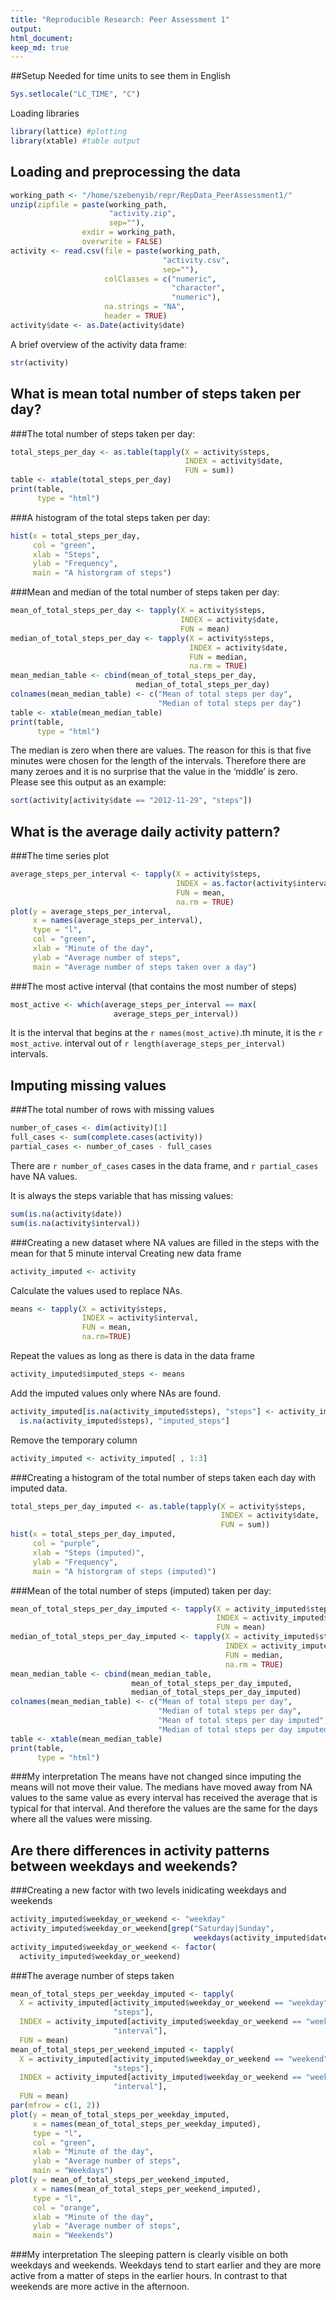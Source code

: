 ```yaml
---
title: "Reproducible Research: Peer Assessment 1"
output: 
html_document:
keep_md: true
---
```


##Setup
Needed for time units to see them in English
```r
Sys.setlocale("LC_TIME", "C")
```
Loading libraries
```r
library(lattice) #plotting
library(xtable) #table output
```

## Loading and preprocessing the data
```r
working_path <- "/home/szebenyib/repr/RepData_PeerAssessment1/"
unzip(zipfile = paste(working_path,
                      "activity.zip",
                      sep=""),
                exdir = working_path,
                overwrite = FALSE)
activity <- read.csv(file = paste(working_path,
                                  "activity.csv",
                                  sep=""),
                     colClasses = c("numeric",
                                    "character",
                                    "numeric"),
                     na.strings = "NA",
                     header = TRUE)
activity$date <- as.Date(activity$date)
```
A brief overview of the activity data frame:
```r
str(activity)
```


## What is mean total number of steps taken per day?


###The total number of steps taken per day:
```r
total_steps_per_day <- as.table(tapply(X = activity$steps,
                                       INDEX = activity$date,
                                       FUN = sum))
table <- xtable(total_steps_per_day)
print(table,
      type = "html")
```

###A histogram of the total steps taken per day:
```r
hist(x = total_steps_per_day,
     col = "green",
     xlab = "Steps",
     ylab = "Frequency",
     main = "A historgram of steps")
```

###Mean and median of the total number of steps taken per day:
```r
mean_of_total_steps_per_day <- tapply(X = activity$steps,
                                      INDEX = activity$date,
                                      FUN = mean)
median_of_total_steps_per_day <- tapply(X = activity$steps,
                                        INDEX = activity$date,
                                        FUN = median,
                                        na.rm = TRUE)
mean_median_table <- cbind(mean_of_total_steps_per_day,
                            median_of_total_steps_per_day)
colnames(mean_median_table) <- c("Mean of total steps per day",
                                 "Median of total steps per day")
table <- xtable(mean_median_table)
print(table,
      type = "html")
```

The median is zero when there are values. The reason for this is that five
minutes were chosen for the length of the intervals. Therefore there are
many zeroes and it is no surprise that the value in the 'middle' is zero.
Please see this output as an example:
```r
sort(activity[activity$date == "2012-11-29", "steps"])
```


## What is the average daily activity pattern?


###The time series plot
```r
average_steps_per_interval <- tapply(X = activity$steps,
                                     INDEX = as.factor(activity$interval),
                                     FUN = mean,
                                     na.rm = TRUE)
plot(y = average_steps_per_interval,
     x = names(average_steps_per_interval),
     type = "l",
     col = "green",
     xlab = "Minute of the day",
     ylab = "Average number of steps",
     main = "Average number of steps taken over a day")
```

###The most active interval (that contains the most number of steps)
```r
most_active <- which(average_steps_per_interval == max(
                       average_steps_per_interval))
```
It is the interval that begins at the `r names(most_active)`.th minute,
it is the `r most_active`. interval out of
`r length(average_steps_per_interval)` intervals.


## Imputing missing values


###The total number of rows with missing values
```r
number_of_cases <- dim(activity)[1]
full_cases <- sum(complete.cases(activity))
partial_cases <- number_of_cases - full_cases
```
There are `r number_of_cases` cases in the data frame, and `r partial_cases`
have NA values.

It is always the steps variable that has missing values:
```r
sum(is.na(activity$date))
sum(is.na(activity$interval))
```

###Creating a new dataset where NA values are filled in the steps with the mean for that 5 minute interval
Creating new data frame
```r
activity_imputed <- activity
```
Calculate the values used to replace NAs.
```r
means <- tapply(X = activity$steps,
                INDEX = activity$interval,
                FUN = mean,
                na.rm=TRUE)
```
Repeat the values as long as there is data in the data frame
```r
activity_imputed$imputed_steps <- means
```
Add the imputed values only where NAs are found.
```r
activity_imputed[is.na(activity_imputed$steps), "steps"] <- activity_imputed[
  is.na(activity_imputed$steps), "imputed_steps"]
```
Remove the temporary column
```r
activity_imputed <- activity_imputed[ , 1:3]
```

###Creating a histogram of the total number of steps taken each day with imputed data.
```r
total_steps_per_day_imputed <- as.table(tapply(X = activity$steps,
                                               INDEX = activity$date,
                                               FUN = sum))
hist(x = total_steps_per_day_imputed, 
     col = "purple",
     xlab = "Steps (imputed)",
     ylab = "Frequency",
     main = "A historgram of steps (imputed)")
```

###Mean of the total number of steps (imputed) taken per day:
```r
mean_of_total_steps_per_day_imputed <- tapply(X = activity_imputed$steps,
                                              INDEX = activity_imputed$date,
                                              FUN = mean)
median_of_total_steps_per_day_imputed <- tapply(X = activity_imputed$steps,
                                                INDEX = activity_imputed$date,
                                                FUN = median,
                                                na.rm = TRUE)
mean_median_table <- cbind(mean_median_table,
                           mean_of_total_steps_per_day_imputed,
                           median_of_total_steps_per_day_imputed)
colnames(mean_median_table) <- c("Mean of total steps per day",
                                 "Median of total steps per day",
                                 "Mean of total steps per day imputed",
                                 "Median of total steps per day imputed")
table <- xtable(mean_median_table)
print(table,
      type = "html")
```

###My interpretation
The means have not changed since imputing the means will not move their value. The medians have moved away from NA values to the same value as every interval has received the average that is typical for that interval. And therefore the values are the same for the days where all the values were missing.


## Are there differences in activity patterns between weekdays and weekends?
###Creating a new factor with two levels inidicating weekdays and weekends
```r
activity_imputed$weekday_or_weekend <- "weekday"
activity_imputed$weekday_or_weekend[grep("Saturday|Sunday",
                                         weekdays(activity_imputed$date))] <- "weekend"
activity_imputed$weekday_or_weekend <- factor(
  activity_imputed$weekday_or_weekend)
```

###The average number of steps taken 
```r
mean_of_total_steps_per_weekday_imputed <- tapply(
  X = activity_imputed[activity_imputed$weekday_or_weekend == "weekday", 
                       "steps"],
  INDEX = activity_imputed[activity_imputed$weekday_or_weekend == "weekday", 
                       "interval"],
  FUN = mean)
mean_of_total_steps_per_weekend_imputed <- tapply(
  X = activity_imputed[activity_imputed$weekday_or_weekend == "weekend", 
                       "steps"],
  INDEX = activity_imputed[activity_imputed$weekday_or_weekend == "weekend", 
                       "interval"],
  FUN = mean)
par(mfrow = c(1, 2))
plot(y = mean_of_total_steps_per_weekday_imputed,
     x = names(mean_of_total_steps_per_weekday_imputed),
     type = "l",
     col = "green",
     xlab = "Minute of the day",
     ylab = "Average number of steps",
     main = "Weekdays")
plot(y = mean_of_total_steps_per_weekend_imputed,
     x = names(mean_of_total_steps_per_weekend_imputed),
     type = "l",
     col = "orange",
     xlab = "Minute of the day",
     ylab = "Average number of steps",
     main = "Weekends")
```

###My interpretation
The sleeping pattern is clearly visible on both weekdays and weekends. Weekdays tend to start earlier and they are more active from a matter of steps in the earlier hours. In contrast to that weekends are more active in the afternoon.
